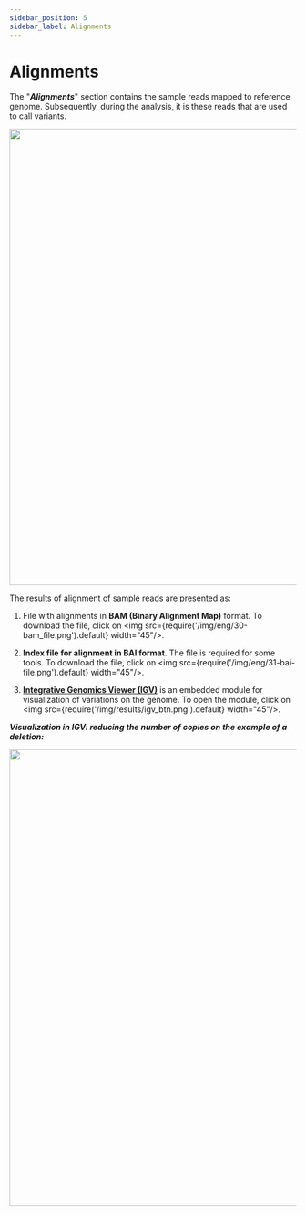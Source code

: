 ```yaml
---
sidebar_position: 5
sidebar_label: Alignments
---
```


# Alignments

The "***Alignments***" section contains the sample reads mapped to reference genome.
Subsequently, during the analysis, it is these reads that are used to call variants.

<p align="center">
<img src={require('/img/results/alignments.png').default} width="800"/>
</p>

The results of alignment of sample reads are presented as:

1. File with alignments in **BAM (Binary Alignment Map)** format. To download the file,
click on <img src={require('/img/eng/30-bam_file.png').default} width="45"/>.

2. **Index file for alignment in BAI format**. The file is required for some tools.
To download the file, click on <img src={require('/img/eng/31-bai-file.png').default} width="45"/>.

3. **[Integrative Genomics Viewer (IGV)](https://software.broadinstitute.org/software/igv/)** is an embedded
module for visualization of variations on the genome. To open the module,
click on <img src={require('/img/results/igv_btn.png').default} width="45"/>.

***Visualization in IGV: reducing the number of copies on the example of a deletion:***

<p align="center">
<img src={require('/img/eng/32-igv-deletion.jpg').default} width="800"/>
</p>
